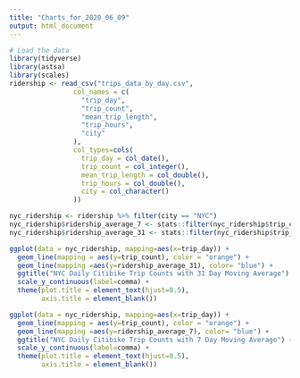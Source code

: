 ```yaml
---
title: "Charts_for_2020_06_09"
output: html_document
---
```


```r
# Load the data
library(tidyverse)
library(astsa)
library(scales)
ridership <- read_csv("trips_data_by_day.csv", 
                col_names = c(
                  "trip_day",
                  "trip_count",
                  "mean_trip_length",
                  "trip_hours",
                  "city"
                ),
                col_types=cols(
                  trip_day = col_date(),
                  trip_count = col_integer(),
                  mean_trip_length = col_double(),
                  trip_hours = col_double(),
                  city = col_character()
                ))
```

```r
nyc_ridership <- ridership %>% filter(city == "NYC")
nyc_ridership$ridership_average_7 <- stats::filter(nyc_ridership$trip_count, sides=2, filter=rep(1/7,7))
nyc_ridership$ridership_average_31 <- stats::filter(nyc_ridership$trip_count, sides=2, filter=rep(1/31,31))
```

```r
ggplot(data = nyc_ridership, mapping=aes(x=trip_day)) +
  geom_line(mapping = aes(y=trip_count), color = "orange") +
  geom_line(mapping =aes(y=ridership_average_31), color= "blue") +
  ggtitle("NYC Daily Citibike Trip Counts with 31 Day Moving Average") +
  scale_y_continuous(label=comma) +
  theme(plot.title = element_text(hjust=0.5),
        axis.title = element_blank())
```
```r
ggplot(data = nyc_ridership, mapping=aes(x=trip_day)) +
  geom_line(mapping = aes(y=trip_count), color = "orange") +
  geom_line(mapping =aes(y=ridership_average_7), color= "blue") +
  ggtitle("NYC Daily Citibike Trip Counts with 7 Day Moving Average") +
  scale_y_continuous(label=comma) +
  theme(plot.title = element_text(hjust=0.5),
        axis.title = element_blank())
```


